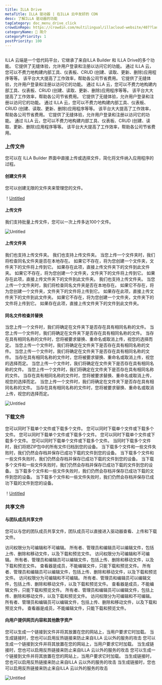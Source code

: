 ```yaml
---
title: ILLA Drive
metaTitle: ILLA 驱动器 | 在ILLA 云中友好的 CDN
desc: 了解ILLA 驱动器的功能
tagCategory: doc_menu_drive_click
crowdinRepo: https://crowdin.com/multilingual/illacloud-website/407?languages=zhcn&filter=basic&value=0
categoryName: 👋 简介
categoryPriority: 1
postPriority: 100
---
```


## <h2 hidden>什么是 ILLA 驱动器</h2>

ILLA 云端是一个低代码平台，它继承了来自ILLA Builder 和 ILLA Drive的多个功能。 它提供了无缝体验，允许用户登录和注册以访问它的功能。 通过 ILLA 云，您可以不费力地构建内部工具、仪表板、CRUD (创建、读取、更新、删除)应用程序等等。 该平台大大提高了工作效率，帮助各公司节省费用。 它提供了无缝体验，允许用户登录和注册以访问它的功能。 通过 ILLA 云，您可以不费力地构建内部工具、仪表板、CRUD (创建、读取、更新、删除)应用程序等等。 该平台大大提高了工作效率，帮助各公司节省费用。 它提供了无缝体验，允许用户登录和注册以访问它的功能。 通过 ILLA 云，您可以不费力地构建内部工具、仪表板、CRUD (创建、读取、更新、删除)应用程序等等。 该平台大大提高了工作效率，帮助各公司节省费用。 它提供了无缝体验，允许用户登录和注册以访问它的功能。 通过 ILLA 云，您可以不费力地构建内部工具、仪表板、CRUD (创建、读取、更新、删除)应用程序等等。 该平台大大提高了工作效率，帮助各公司节省费用。

### 上传文件

您可以在 ILLA Builder 界面中直接上传或选择文件，简化将文件纳入应用程序的过程。

#### 创建文件夹

您可以创建无限的文件夹来管理您的文件。 

！[Untitled](https://cdn.illacloud.com/official-website/img/docs/drive/Untited.png)

#### 上传文件

我们支持批量上传文件，您可以一次上传多达100个文件。

![Untitled](https://cdn.illacloud.com/official-website/img/docs/drive/Untitled%20(1).png)

#### 上传文件夹

我们也支持上传文件夹。 我们也支持上传文件夹。 当您上传一个文件夹时，我们将检查同名文件夹是否在本地存在。 如果它不存在，将为您创建一个文件夹，文件夹下的文件将上传到它。 如果存在此项，直接上传文件夹下的文件到此文件夹。 如果它不存在，将为您创建一个文件夹，文件夹下的文件将上传到它。 如果存在此项，直接上传文件夹下的文件到此文件夹。 我们也支持上传文件夹。 当您上传一个文件夹时，我们将检查同名文件夹是否在本地存在。 如果它不存在，将为您创建一个文件夹，文件夹下的文件将上传到它。 如果存在此项，直接上传文件夹下的文件到此文件夹。 如果它不存在，将为您创建一个文件夹，文件夹下的文件将上传到它。 如果存在此项，直接上传文件夹下的文件到此文件夹。

#### 同名文件检查并替换

当您上传一个文件时，我们将确定在文件夹下是否存在具有相同名称的文件。 当您上传一个文件时，我们将确定在文件夹下是否存在具有相同名称的文件。 当存在具有相同名称的文件时，您将被要求替换、重命名或取消上传，视您的选择而定。 当您上传一个文件时，我们将确定在文件夹下是否存在具有相同名称的文件。 当您上传一个文件时，我们将确定在文件夹下是否存在具有相同名称的文件。 当存在具有相同名称的文件时，您将被要求替换、重命名或取消上传，视您的选择而定。 当您上传一个文件时，我们将确定在文件夹下是否存在具有相同名称的文件。 当您上传一个文件时，我们将确定在文件夹下是否存在具有相同名称的文件。 当存在具有相同名称的文件时，您将被要求替换、重命名或取消上传，视您的选择而定。 当您上传一个文件时，我们将确定在文件夹下是否存在具有相同名称的文件。 当存在具有相同名称的文件时，您将被要求替换、重命名或取消上传，视您的选择而定。 

![Untitled](https://cdn.illacloud.com/official-website/img/docs/drive/Untitled%20(2).png)

### 下载文件

您可以同时下载单个文件或下载多个文件。 您可以同时下载单个文件或下载多个文件。 您可以同时下载单个文件或下载多个文件。 您可以同时下载单个文件或下载多个文件。 您可以同时下载单个文件或下载多个文件。 当同时下载多个文件时，我们将把ZIP包中的所有文件归档到您的设备。 当下载多个文件和一些文件失败时，我们仍然会存档并保存已成功下载的文件到您的设备。 当下载多个文件和一些文件失败时，我们仍然会存档并保存已成功下载的文件到您的设备。 当下载多个文件和一些文件失败时，我们仍然会存档并保存已成功下载的文件到您的设备。 当下载多个文件和一些文件失败时，我们仍然会存档并保存已成功下载的文件到您的设备。 当下载多个文件和一些文件失败时，我们仍然会存档并保存已成功下载的文件到您的设备。

！[Untitled](https://cdn.illacloud.com/official-website/img/docs/drive/untitle%20(3).png)

### 共享文件

#### 与团队成员共享文件

您可以与您的团队成员共享文件，团队成员可以直接进入驱动器查看、上传和下载文件。 

访问权限分为可编辑和不可编辑。 所有者、管理员和编辑员可以编辑文件，包括上传、删除和移动文件，以及下载和预览文件。 
访问权限分为可编辑和不可编辑。 所有者、管理员和编辑员可以编辑文件，包括上传、删除和移动文件，以及下载和预览文件。 
查看器是成员，不能编辑文件，只能下载和预览文件。 所有者、管理员和编辑员可以编辑文件，包括上传、删除和移动文件，以及下载和预览文件。 
访问权限分为可编辑和不可编辑。 所有者、管理员和编辑员可以编辑文件，包括上传、删除和移动文件，以及下载和预览文件。 
查看器是成员，不能编辑文件，只能下载和预览文件。 所有者、管理员和编辑员可以编辑文件，包括上传、删除和移动文件，以及下载和预览文件。 
访问权限分为可编辑和不可编辑。 所有者、管理员和编辑员可以编辑文件，包括上传、删除和移动文件，以及下载和预览文件。 
查看器是成员，不能编辑文件，只能下载和预览文件。 

#### 向用户提供网页内容和其他数字资产

您可以生成一个链接到文件并将其放置在您的网站上，当用户要求它时加载。 当生成链接时，您也可以启用反热链接来防止来自ILLA 云以外的服务的攻击 您可以生成一个链接到文件并将其放置在您的网站上，当用户要求它时加载。 当生成链接时，您也可以启用反热链接来防止来自ILLA 云以外的服务的攻击 您可以生成一个链接到文件并将其放置在您的网站上，当用户要求它时加载。 当生成链接时，您也可以启用反热链接来防止来自ILLA 云以外的服务的攻击 当生成链接时，您也可以启用反热链接来防止来自ILLA 云以外的服务的攻击

![Untitled](https://cdn.illacloud.com/official-website/img/docs/drive/Untitled%20(4).png)
